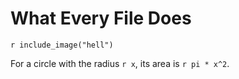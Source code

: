 # What Every File Does



```r include_image("hell")```


For a circle with the radius `r x`,
its area is `r pi * x^2`.
